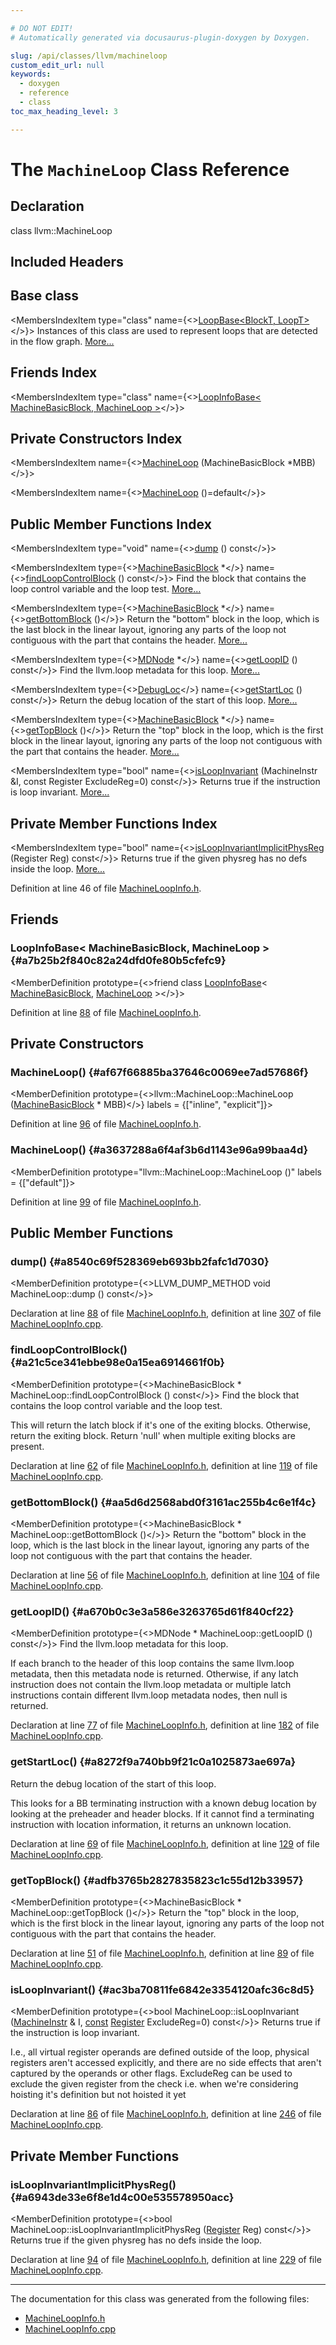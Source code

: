 ```yaml
---

# DO NOT EDIT!
# Automatically generated via docusaurus-plugin-doxygen by Doxygen.

slug: /api/classes/llvm/machineloop
custom_edit_url: null
keywords:
  - doxygen
  - reference
  - class
toc_max_heading_level: 3

---
```





# The `MachineLoop` Class Reference

<DoxygenPage pluginConfig={pluginConfig}>



## Declaration

<CodeBlock>class llvm::MachineLoop</CodeBlock>

## Included Headers

<IncludesList>
<IncludesListItem
  filePath="llvm/CodeGen/MachineLoopInfo.h"
  permalink="/docs/api/files/include/include/llvm/include/llvm/codegen/machineloopinfo-h"
  isLocal="true" />
</IncludesList>

## Base class

<MembersIndex>

<MembersIndexItem
  type="class"
  name={<><a href="/docs/api/classes/llvm/loopbase">LoopBase&lt;BlockT, LoopT&gt;</a></>}>
Instances of this class are used to represent loops that are detected in the flow graph. <a href="/docs/api/classes/llvm/loopbase/#details">More...</a>
</MembersIndexItem>

</MembersIndex>

## Friends Index

<MembersIndex>

<MembersIndexItem
  type="class"
  name={<><a href="#a7b25b2f840c82a24dfd0fe80b5cfefc9">LoopInfoBase&lt; MachineBasicBlock, MachineLoop &gt;</a></>}>
</MembersIndexItem>

</MembersIndex>

## Private Constructors Index

<MembersIndex>

<MembersIndexItem
  name={<><a href="#af67f66885ba37646c0069ee7ad57686f">MachineLoop</a> (MachineBasicBlock &#42;MBB)</>}>
</MembersIndexItem>

<MembersIndexItem
  name={<><a href="#a3637288a6f4af3b6d1143e96a99baa4d">MachineLoop</a> ()=default</>}>
</MembersIndexItem>

</MembersIndex>

## Public Member Functions Index

<MembersIndex>

<MembersIndexItem
  type="void"
  name={<><a href="#a8540c69f528369eb693bb2fafc1d7030">dump</a> () const</>}>
</MembersIndexItem>

<MembersIndexItem
  type={<><a href="/docs/api/classes/llvm/machinebasicblock">MachineBasicBlock</a> &#42;</>}
  name={<><a href="#a21c5ce341ebbe98e0a15ea6914661f0b">findLoopControlBlock</a> () const</>}>
Find the block that contains the loop control variable and the loop test. <a href="#a21c5ce341ebbe98e0a15ea6914661f0b">More...</a>
</MembersIndexItem>

<MembersIndexItem
  type={<><a href="/docs/api/classes/llvm/machinebasicblock">MachineBasicBlock</a> &#42;</>}
  name={<><a href="#aa5d6d2568abd0f3161ac255b4c6e1f4c">getBottomBlock</a> ()</>}>
Return the &quot;bottom&quot; block in the loop, which is the last block in the linear layout, ignoring any parts of the loop not contiguous with the part that contains the header. <a href="#aa5d6d2568abd0f3161ac255b4c6e1f4c">More...</a>
</MembersIndexItem>

<MembersIndexItem
  type={<><a href="/docs/api/classes/llvm/mdnode">MDNode</a> &#42;</>}
  name={<><a href="#a670b0c3e3a586e3263765d61f840cf22">getLoopID</a> () const</>}>
Find the llvm.loop metadata for this loop. <a href="#a670b0c3e3a586e3263765d61f840cf22">More...</a>
</MembersIndexItem>

<MembersIndexItem
  type={<><a href="/docs/api/classes/llvm/debugloc">DebugLoc</a></>}
  name={<><a href="#a8272f9a740bb9f21c0a1025873ae697a">getStartLoc</a> () const</>}>
Return the debug location of the start of this loop. <a href="#a8272f9a740bb9f21c0a1025873ae697a">More...</a>
</MembersIndexItem>

<MembersIndexItem
  type={<><a href="/docs/api/classes/llvm/machinebasicblock">MachineBasicBlock</a> &#42;</>}
  name={<><a href="#adfb3765b2827835823c1c55d12b33957">getTopBlock</a> ()</>}>
Return the &quot;top&quot; block in the loop, which is the first block in the linear layout, ignoring any parts of the loop not contiguous with the part that contains the header. <a href="#adfb3765b2827835823c1c55d12b33957">More...</a>
</MembersIndexItem>

<MembersIndexItem
  type="bool"
  name={<><a href="#ac3ba70811fe6842e3354120afc36c8d5">isLoopInvariant</a> (MachineInstr &amp;I, const Register ExcludeReg=0) const</>}>
Returns true if the instruction is loop invariant. <a href="#ac3ba70811fe6842e3354120afc36c8d5">More...</a>
</MembersIndexItem>

</MembersIndex>

## Private Member Functions Index

<MembersIndex>

<MembersIndexItem
  type="bool"
  name={<><a href="#a6943de33e6f8e1d4c00e535578950acc">isLoopInvariantImplicitPhysReg</a> (Register Reg) const</>}>
Returns true if the given physreg has no defs inside the loop. <a href="#a6943de33e6f8e1d4c00e535578950acc">More...</a>
</MembersIndexItem>

</MembersIndex>


Definition at line 46 of file <a href="/docs/api/files/include/include/llvm/include/llvm/codegen/machineloopinfo-h">MachineLoopInfo.h</a>.

<SectionDefinition>

## Friends

### LoopInfoBase&lt; MachineBasicBlock, MachineLoop &gt; {#a7b25b2f840c82a24dfd0fe80b5cfefc9}

<MemberDefinition
  prototype={<>friend class <a href="/docs/api/classes/llvm/loopinfobase">LoopInfoBase</a>&lt; <a href="/docs/api/classes/llvm/machinebasicblock">MachineBasicBlock</a>, <a href="/docs/api/classes/llvm/machineloop">MachineLoop</a> &gt;</>}>

Definition at line <a href="/docs/api/files/include/include/llvm/include/llvm/codegen/machineloopinfo-h/#l00088">88</a> of file <a href="/docs/api/files/include/include/llvm/include/llvm/codegen/machineloopinfo-h">MachineLoopInfo.h</a>.
</MemberDefinition>

</SectionDefinition>

<SectionDefinition>

## Private Constructors

### MachineLoop() {#af67f66885ba37646c0069ee7ad57686f}

<MemberDefinition
  prototype={<>llvm::MachineLoop::MachineLoop (<a href="/docs/api/classes/llvm/machinebasicblock">MachineBasicBlock</a> &#42; MBB)</>}
  labels = {["inline", "explicit"]}>

Definition at line <a href="/docs/api/files/include/include/llvm/include/llvm/codegen/machineloopinfo-h/#l00096">96</a> of file <a href="/docs/api/files/include/include/llvm/include/llvm/codegen/machineloopinfo-h">MachineLoopInfo.h</a>.
</MemberDefinition>

### MachineLoop() {#a3637288a6f4af3b6d1143e96a99baa4d}

<MemberDefinition
  prototype="llvm::MachineLoop::MachineLoop ()"
  labels = {["default"]}>

Definition at line <a href="/docs/api/files/include/include/llvm/include/llvm/codegen/machineloopinfo-h/#l00099">99</a> of file <a href="/docs/api/files/include/include/llvm/include/llvm/codegen/machineloopinfo-h">MachineLoopInfo.h</a>.
</MemberDefinition>

</SectionDefinition>

<SectionDefinition>

## Public Member Functions

### dump() {#a8540c69f528369eb693bb2fafc1d7030}

<MemberDefinition
  prototype={<>LLVM&#95;DUMP&#95;METHOD void MachineLoop::dump () const</>}>

Declaration at line <a href="/docs/api/files/include/include/llvm/include/llvm/codegen/machineloopinfo-h/#l00088">88</a> of file <a href="/docs/api/files/include/include/llvm/include/llvm/codegen/machineloopinfo-h">MachineLoopInfo.h</a>, definition at line <a href="/docs/api/files/lib/lib/codegen/machineloopinfo-cpp/#l00307">307</a> of file <a href="/docs/api/files/lib/lib/codegen/machineloopinfo-cpp">MachineLoopInfo.cpp</a>.
</MemberDefinition>

### findLoopControlBlock() {#a21c5ce341ebbe98e0a15ea6914661f0b}

<MemberDefinition
  prototype={<>MachineBasicBlock &#42; MachineLoop::findLoopControlBlock () const</>}>
Find the block that contains the loop control variable and the loop test.

This will return the latch block if it&#39;s one of the exiting blocks. Otherwise, return the exiting block. Return &#39;null&#39; when multiple exiting blocks are present.

Declaration at line <a href="/docs/api/files/include/include/llvm/include/llvm/codegen/machineloopinfo-h/#l00062">62</a> of file <a href="/docs/api/files/include/include/llvm/include/llvm/codegen/machineloopinfo-h">MachineLoopInfo.h</a>, definition at line <a href="/docs/api/files/lib/lib/codegen/machineloopinfo-cpp/#l00119">119</a> of file <a href="/docs/api/files/lib/lib/codegen/machineloopinfo-cpp">MachineLoopInfo.cpp</a>.
</MemberDefinition>

### getBottomBlock() {#aa5d6d2568abd0f3161ac255b4c6e1f4c}

<MemberDefinition
  prototype={<>MachineBasicBlock &#42; MachineLoop::getBottomBlock ()</>}>
Return the &quot;bottom&quot; block in the loop, which is the last block in the linear layout, ignoring any parts of the loop not contiguous with the part that contains the header.

Declaration at line <a href="/docs/api/files/include/include/llvm/include/llvm/codegen/machineloopinfo-h/#l00056">56</a> of file <a href="/docs/api/files/include/include/llvm/include/llvm/codegen/machineloopinfo-h">MachineLoopInfo.h</a>, definition at line <a href="/docs/api/files/lib/lib/codegen/machineloopinfo-cpp/#l00104">104</a> of file <a href="/docs/api/files/lib/lib/codegen/machineloopinfo-cpp">MachineLoopInfo.cpp</a>.
</MemberDefinition>

### getLoopID() {#a670b0c3e3a586e3263765d61f840cf22}

<MemberDefinition
  prototype={<>MDNode &#42; MachineLoop::getLoopID () const</>}>
Find the llvm.loop metadata for this loop.

If each branch to the header of this loop contains the same llvm.loop metadata, then this metadata node is returned. Otherwise, if any latch instruction does not contain the llvm.loop metadata or multiple latch instructions contain different llvm.loop metadata nodes, then null is returned.

Declaration at line <a href="/docs/api/files/include/include/llvm/include/llvm/codegen/machineloopinfo-h/#l00077">77</a> of file <a href="/docs/api/files/include/include/llvm/include/llvm/codegen/machineloopinfo-h">MachineLoopInfo.h</a>, definition at line <a href="/docs/api/files/lib/lib/codegen/machineloopinfo-cpp/#l00182">182</a> of file <a href="/docs/api/files/lib/lib/codegen/machineloopinfo-cpp">MachineLoopInfo.cpp</a>.
</MemberDefinition>

### getStartLoc() {#a8272f9a740bb9f21c0a1025873ae697a}

<MemberDefinition
  prototype="DebugLoc MachineLoop::getStartLoc () const">
Return the debug location of the start of this loop.

This looks for a BB terminating instruction with a known debug location by looking at the preheader and header blocks. If it cannot find a terminating instruction with location information, it returns an unknown location.

Declaration at line <a href="/docs/api/files/include/include/llvm/include/llvm/codegen/machineloopinfo-h/#l00069">69</a> of file <a href="/docs/api/files/include/include/llvm/include/llvm/codegen/machineloopinfo-h">MachineLoopInfo.h</a>, definition at line <a href="/docs/api/files/lib/lib/codegen/machineloopinfo-cpp/#l00129">129</a> of file <a href="/docs/api/files/lib/lib/codegen/machineloopinfo-cpp">MachineLoopInfo.cpp</a>.
</MemberDefinition>

### getTopBlock() {#adfb3765b2827835823c1c55d12b33957}

<MemberDefinition
  prototype={<>MachineBasicBlock &#42; MachineLoop::getTopBlock ()</>}>
Return the &quot;top&quot; block in the loop, which is the first block in the linear layout, ignoring any parts of the loop not contiguous with the part that contains the header.

Declaration at line <a href="/docs/api/files/include/include/llvm/include/llvm/codegen/machineloopinfo-h/#l00051">51</a> of file <a href="/docs/api/files/include/include/llvm/include/llvm/codegen/machineloopinfo-h">MachineLoopInfo.h</a>, definition at line <a href="/docs/api/files/lib/lib/codegen/machineloopinfo-cpp/#l00089">89</a> of file <a href="/docs/api/files/lib/lib/codegen/machineloopinfo-cpp">MachineLoopInfo.cpp</a>.
</MemberDefinition>

### isLoopInvariant() {#ac3ba70811fe6842e3354120afc36c8d5}

<MemberDefinition
  prototype={<>bool MachineLoop::isLoopInvariant (<a href="/docs/api/classes/llvm/machineinstr">MachineInstr</a> &amp; I, <a href="/docs/api/files/lib/lib/target/lib/target/aarch64/aarch64promoteconstant-cpp/#a90f8350fecae261c25be85d38b451bff">const</a> <a href="/docs/api/classes/llvm/register">Register</a> ExcludeReg=0) const</>}>
Returns true if the instruction is loop invariant.

I.e., all virtual register operands are defined outside of the loop, physical registers aren&#39;t accessed explicitly, and there are no side effects that aren&#39;t captured by the operands or other flags. ExcludeReg can be used to exclude the given register from the check i.e. when we&#39;re considering hoisting it&#39;s definition but not hoisted it yet

Declaration at line <a href="/docs/api/files/include/include/llvm/include/llvm/codegen/machineloopinfo-h/#l00086">86</a> of file <a href="/docs/api/files/include/include/llvm/include/llvm/codegen/machineloopinfo-h">MachineLoopInfo.h</a>, definition at line <a href="/docs/api/files/lib/lib/codegen/machineloopinfo-cpp/#l00246">246</a> of file <a href="/docs/api/files/lib/lib/codegen/machineloopinfo-cpp">MachineLoopInfo.cpp</a>.
</MemberDefinition>

</SectionDefinition>

<SectionDefinition>

## Private Member Functions

### isLoopInvariantImplicitPhysReg() {#a6943de33e6f8e1d4c00e535578950acc}

<MemberDefinition
  prototype={<>bool MachineLoop::isLoopInvariantImplicitPhysReg (<a href="/docs/api/classes/llvm/register">Register</a> Reg) const</>}>
Returns true if the given physreg has no defs inside the loop.

Declaration at line <a href="/docs/api/files/include/include/llvm/include/llvm/codegen/machineloopinfo-h/#l00094">94</a> of file <a href="/docs/api/files/include/include/llvm/include/llvm/codegen/machineloopinfo-h">MachineLoopInfo.h</a>, definition at line <a href="/docs/api/files/lib/lib/codegen/machineloopinfo-cpp/#l00229">229</a> of file <a href="/docs/api/files/lib/lib/codegen/machineloopinfo-cpp">MachineLoopInfo.cpp</a>.
</MemberDefinition>

</SectionDefinition>

<hr/>

The documentation for this class was generated from the following files:

<ul>
<li><a href="/docs/api/files/include/include/llvm/include/llvm/codegen/machineloopinfo-h">MachineLoopInfo.h</a></li>
<li><a href="/docs/api/files/lib/lib/codegen/machineloopinfo-cpp">MachineLoopInfo.cpp</a></li>
</ul>

</DoxygenPage>
